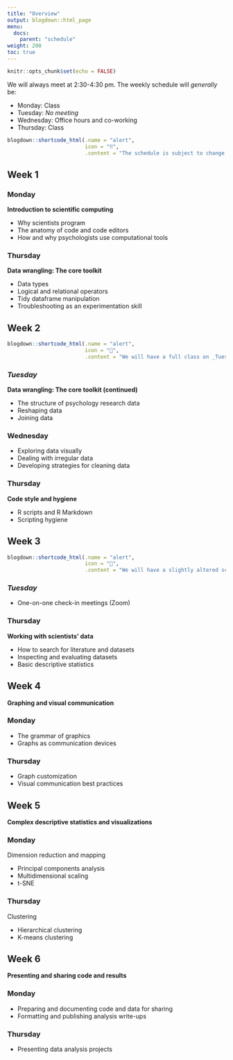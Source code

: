 ```yaml
---
title: "Overview"
output: blogdown::html_page
menu:
  docs:
    parent: "schedule"
weight: 200
toc: true
---
```


```r
knitr::opts_chunk$set(echo = FALSE)
```

We will always meet at 2:30-4:30 pm. The weekly schedule will _generally_ be:

- Monday: Class
- Tuesday: _No meeting_
- Wednesday: Office hours and co-working
- Thursday: Class

```r
blogdown::shortcode_html(.name = "alert",
                         icon = "‼️",
                         .content = "The schedule is subject to change, but whatever you see here is current.")
```

## Week 1

### Monday

**Introduction to scientific computing**

- Why scientists program
- The anatomy of code and code editors
- How and why psychologists use computational tools

### Thursday

**Data wrangling: The core toolkit**

- Data types
- Logical and relational operators
- Tidy dataframe manipulation
- Troubleshooting as an experimentation skill

## Week 2

```r
blogdown::shortcode_html(.name = "alert",
                         icon = "️📅",
                         .content = "We will have a full class on _Tuesday,_ _Wednesday,_ and Thursday this week. We will not have class this Monday (Juneteenth).")
```

### _Tuesday_

**Data wrangling: The core toolkit (continued)**

- The structure of psychology research data
- Reshaping data
- Joining data

### Wednesday

- Exploring data visually
- Dealing with irregular data
- Developing strategies for cleaning data

### Thursday

**Code style and hygiene**

- R scripts and R Markdown
- Scripting hygiene

## Week 3

```r
blogdown::shortcode_html(.name = "alert",
                         icon = "️📅",
                         .content = "We will have a slightly altered schedule this week (Dr. Thieu is at a conference).")
```

### _Tuesday_

- One-on-one check-in meetings (Zoom)

### Thursday

**Working with scientists' data**

- How to search for literature and datasets
- Inspecting and evaluating datasets
- Basic descriptive statistics

## Week 4

**Graphing and visual communication**

### Monday

- The grammar of graphics
- Graphs as communication devices

### Thursday

- Graph customization
- Visual communication best practices

## Week 5

**Complex descriptive statistics and visualizations**

### Monday

Dimension reduction and mapping

- Principal components analysis
- Multidimensional scaling
- t-SNE

### Thursday

Clustering

- Hierarchical clustering
- K-means clustering

## Week 6

**Presenting and sharing code and results**

### Monday

- Preparing and documenting code and data for sharing
- Formatting and publishing analysis write-ups

### Thursday

- Presenting data analysis projects
